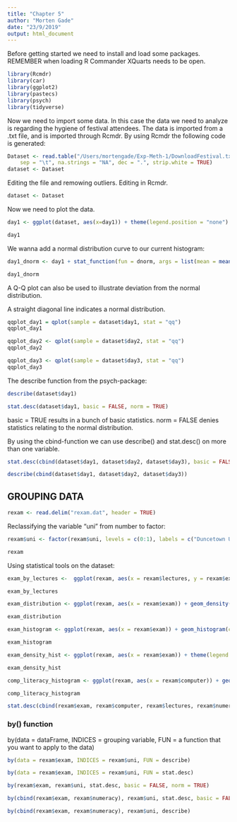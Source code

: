 ```yaml
---
title: "Chapter 5"
author: "Morten Gade"
date: "23/9/2019"
output: html_document
---
```


Before getting started we need to install and load some packages. 
REMEMBER when loading R Commander XQuarts needs to be open. 

```r
library(Rcmdr)
library(car)
library(ggplot2)
library(pastecs)
library(psych)
library(tidyverse)
```

Now we need to import some data. In this case the data we need to analyze is regarding the hygiene of festival attendees. The data is imported from a .txt file, and is imported through Rcmdr. By using Rcmdr the following code is generated: 

```r
Dataset <- read.table("/Users/mortengade/Exp-Meth-1/DownloadFestival.txt", header = TRUE, 
    sep = "\t", na.strings = "NA", dec = ".", strip.white = TRUE)
dataset <- Dataset
```

Editing the file and remowing outliers. 
Editing in Rcmdr. 

```r
dataset <- Dataset
```


Now we need to plot the data.

```r
day1 <- ggplot(dataset, aes(x=day1)) + theme(legend.position = "none") + geom_density(color="black",fill="white") + labs(x = "Hygiene score on day 1", y = "Density")

day1
```

We wanna add a normal distribution curve to our current histogram:

```r
day1_dnorm <- day1 + stat_function(fun = dnorm, args = list(mean = mean(dataset$day1,na.rm = TRUE), sd = sd(dataset$day1, na.rm = TRUE)), color = "black", size = 1)

day1_dnorm
```

A Q-Q plot can also be used to illustrate deviation from the normal distribution. 

A straight diagonal line indicates a normal distribution. 

```r
qqplot_day1 = qplot(sample = dataset$day1, stat = "qq")
qqplot_day1
```

```r
qqplot_day2 <- qplot(sample = dataset$day2, stat = "qq")
qqplot_day2
```

```r
qqplot_day3 <- qplot(sample = dataset$day3, stat = "qq")
qqplot_day3
```

The describe function from the psych-package:

```r
describe(dataset$day1)
```

```r
stat.desc(dataset$day1, basic = FALSE, norm = TRUE)
```

basic = TRUE results in a bunch of basic statistics.
norm  = FALSE denies statistics relating to the normal distribution. 

By using the cbind-function we can use describe() and stat.desc() on more than one variable. 

```r
stat.desc(cbind(dataset$day1, dataset$day2, dataset$day3), basic = FALSE, norm = TRUE)
```

```r
describe(cbind(dataset$day1, dataset$day2, dataset$day3))
```

## GROUPING DATA

```r
rexam <- read.delim("rexam.dat", header = TRUE)
```

Reclassifying the variable "uni" from number to factor:

```r
rexam$uni <- factor(rexam$uni, levels = c(0:1), labels = c("Duncetown University", "Sussex University"))

rexam
```

Using statistical tools on the dataset:

```r
exam_by_lectures <-  ggplot(rexam, aes(x = rexam$lectures, y = rexam$exam)) + geom_density(stat = "summary", fun.y = mean) 

exam_by_lectures
```

```r
exam_distribution <- ggplot(rexam, aes(x = rexam$exam)) + geom_density(color="black",fill="white") + labs(x = "Exam Scores", y = "Density") + theme(legend.position = "none")

exam_distribution
```

```r
exam_histogram <- ggplot(rexam, aes(x = rexam$exam)) + geom_histogram(color="black", fill="white", binwidth = 2) + labs(x = "Exam Scores", y = "Frequency") + theme(legend.position = "none")

exam_histogram
```

```r
exam_density_hist <- ggplot(rexam, aes(x = rexam$exam)) + theme(legend.position = "none") + geom_histogram(aes(y = ..density..), color = "black", fill = "white", bins = 30) + labs(x = "Exam Scores", y = "Density")

exam_density_hist
```


```r
comp_literacy_histogram <- ggplot(rexam, aes(x = rexam$computer)) + geom_histogram(color="black", fill="white", binwidth = 1.5) + labs(x = "Computer Literacy", y = "Frequency") + theme(legend.position = "none")

comp_literacy_histogram
```

```r
stat.desc(cbind(rexam$exam, rexam$computer, rexam$lectures, rexam$numeracy), basic = FALSE, norm = TRUE)
```

### by() function

by(data = dataFrame, INDICES = grouping variable, FUN = a function that you want to apply to the data)

```r
by(data = rexam$exam, INDICES = rexam$uni, FUN = describe)
```

```r
by(data = rexam$exam, INDICES = rexam$uni, FUN = stat.desc)
```

```r
by(rexam$exam, rexam$uni, stat.desc, basic = FALSE, norm = TRUE)
```

```r
by(cbind(rexam$exam, rexam$numeracy), rexam$uni, stat.desc, basic = FALSE, norm = TRUE)
```

```r
by(cbind(rexam$exam, rexam$numeracy), rexam$uni, describe)
```


